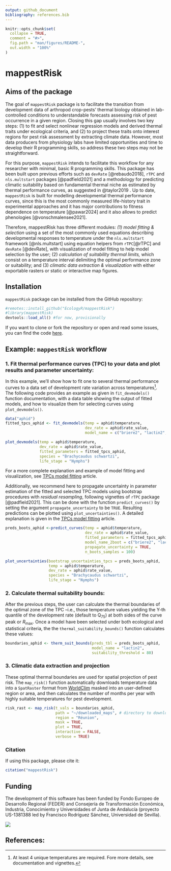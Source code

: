 ```yaml
---
output: github_document
bibliography: references.bib
---
```


<!-- README.md is generated from README.Rmd. Please edit that file -->

```r
knitr::opts_chunk$set(
  collapse = TRUE,
  comment = "#>",
  fig.path = "man/figures/README-",
  out.width = "100%"
)
```

# mappestRisk

<!-- badges: start -->

<!-- badges: end -->

## Aims of the package

The goal of `mappestRisk` package is to facilitate the transition from development data of arthropod crop-pests' thermal biology obtained in lab-controlled conditions to understandable forecasts assessing risk of pest occurrence in a given region. Closing this gap usually involves two key steps: (1) to fit and select nonlinear regression models and derived thermal traits under ecological criteria, and (2) to project these traits onto interest regions for pest risk assessment by extracting climate data. However, most data producers from physiology labs have limited opportunities and time to develop their R programming skills, so address these two steps may not be straightforward.

For this purpose, `mappestRisk` intends to facilitate this workflow for any researcher with minimal, basic R programming skills. This package has been built upon previous efforts such as `devRate` [@rebaudo2018], `rTPC` and `nls.multstart` packages [@padfield2021] and a methodology for predicting climatic suitability based on fundamental thermal niche as estimated by thermal performance curves, as suggested in @taylor2019 . Up to date, `mappestRisk` is built for modelling developmental thermal performance curves, since this is the most commonly measured life-history trait in experimental approaches and it has major contributions to fitness dependence on temperature [@pawar2024] and it also allows to predict phenologies [@vonschmalensee2021].

Therefore, mappestRisk has three different modules: *(1) model fitting & selection* using a set of the most commonly used equations describing developmental responses to temperature under the `nls.multstart` framework [@nls.multstart] using equation helpers from `rTPC`[@rTPC] and `devRate` [@devRate], with visualization of model fitting to help model selection by the user; (2) *calculation of suitability thermal limits,* which consist on a temperature interval delimiting the optimal performance zone or suitability; and (3) *climatic data extraction & visualization* with either exportable rasters or static or interactive map figures.

## Installation

`mappestRisk` package can be installed from the GitHub repository:

```r
#remotes::install_github("EcologyR/mappestRisk")  
#library(mappestRisk) 
devtools::load_all() #for now, provisionally 
```

If you want to clone or fork the repository or open and read some issues, you can find the code [here](https://github.com/EcologyR/mappestRisk).

## Example: `mappestRisk` workflow

### 1. Fit thermal performance curves (TPC) to your data and plot results and parameter uncertainty:

In this example, we'll show how to fit one to several thermal performance curves to a data set of development rate variation across temperatures[^1]. The following code provides an example as given in `fit_devmodels()` function documentation, with a data table showing the output of fitted models, and how to visualize them for selecting curves using `plot_devmodels()`.

[^1]: At least 4 unique temperatures are required. Fore more details, see documentation and vignettes.

```r
data("aphid") 
fitted_tpcs_aphid <- fit_devmodels(temp = aphid$temperature,  
                                   dev_rate = aphid$rate_value, 
                                   model_name = c("briere2", "lactin2", "flextpc"))

plot_devmodels(temp = aphid$temperature,
               dev_rate = aphid$rate_value,
               fitted_parameters = fitted_tpcs_aphid,
               species = "Brachycaudus schwartzi",
               life_stage = "Nymphs")
```

For a more complete explanation and example of model fitting and visualization, see [TPCs model fitting](articles/tpcs-model-fitting.html) article.

Additionally, we recommend here to propagate uncertainty in parameter estimation of the fitted and selected TPC models using bootstrap procedures with *residual resampling*, following vignettes of `rTPC` package [@padfield2021]. This can be done with the function `predict_curves()` by setting the argument `propagate_uncertainty` to be `TRUE`. Resulting predictions can be plotted using `plot_uncertainties()`. A detailed explanation is given in the [TPCs model fitting](articles/tpcs-simulate-bootstrap.html) article.

```r
preds_boots_aphid <-predict_curves(temp = aphid$temperature,          
                                   dev_rate = aphid$rate_value,
                                   fitted_parameters = fitted_tpcs_aphid,
                                   model_name_2boot = c("briere2", "lactin2", "flextpc"),
                                   propagate_uncertainty = TRUE,
                                   n_boots_samples = 100)

plot_uncertainties(bootstrap_uncertainties_tpcs = preds_boots_aphid,
                   temp = aphid$temperature,
                   dev_rate = aphid$rate_value,
                   species = "Brachycaudus schwartzi",
                   life_stage = "Nymphs")
```

### 2. Calculate thermal suitability bounds:

After the previous steps, the user can calculate the thermal boundaries of the optimal zone of the TPC –i.e., those temperature values yielding the Y-th quantile of the development rate (default to $\mathrm{Q}_{75}$) at both sides of the curve peak or $R_\max$. Once a model have been selected under both ecological and statistical criteria, the the `thermal_suitability_bounds()` function calculates these values:

```r
boundaries_aphid <- therm_suit_bounds(preds_tbl = preds_boots_aphid,       
                                      model_name = "lactin2",        
                                      suitability_threshold = 80) 
```

### 3. Climatic data extraction and projection

These optimal thermal boundaries are used for spatial projection of pest risk. The `map_risk()` function automatically downloads temperature data into a `SpatRaster` format from [WorldClim](https://worldclim.org/data/worldclim21.html) masked into an user-defined region or area, and then calculates the number of months per year with highly suitable temperatures for pest development.

```r
risk_rast <- map_risk(t_vals = boundaries_aphid, 
                      path = "~/downloaded_maps", # directory to download data 
                      region = "Réunion",    
                      mask = TRUE,
                      plot = TRUE,
                      interactive = FALSE,
                      verbose = TRUE)
```

### Citation

If using this package, please cite it:

```r
citation("mappestRisk") 
```

## Funding

The development of this software has been funded by Fondo Europeo de Desarrollo Regional (FEDER) and Consejería de Transformación Económica, Industria, Conocimiento y Universidades of Junta de Andalucía (proyecto US-1381388 led by Francisco Rodríguez Sánchez, Universidad de Sevilla).

![](https://ecologyr.github.io/workshop/images/logos.png)

## References:
